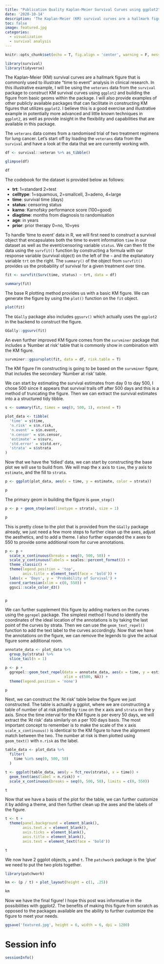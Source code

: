 ```yaml
---
title: "Publication Quality Kaplan-Meier Survival Curves using ggplot2"
date: '2020-10-14'
description: 'The Kaplan-Meier (KM) survival curves are a hallmark figure that is commonly used to illustrate "time to event" analysis in clinical research. In this illustrative example, I will be using the `veterans` data from the `survival` package to construct KM survival curves using `ggplot2` and building the figure from basic geoms within the package.'
toc: false
image: featured.jpg
categories:
  - visualization
  - survival analysis
---
```


```r
knitr::opts_chunk$set(echo = T, fig.align = 'center', warning = F, message = F, fig.height=6, fig.width=6)

library(survival)
library(tidyverse)

```

The Kaplan-Meier (KM) survival curves are a hallmark figure that is commonly used to illustrate "time to event" analysis in clinical research. In this illustrative example, I will be using the `veterans` data from the `survival` package to construct KM survival curves using `ggplot2` and building the figure from basic geoms within the package. I will also provide examples of other publicly available packages that can facilitate in constructing KM figures that utilizes `ggplot2`. I believe this is a good exercise and illustrative example in potentially more advanced and little known techniques in `ggplot2`, as well as provide insight in the flexibility and capabilities that are available in this package.

The `veterans` data comes from a randomised trial of two treatment regimens for lung cancer. Let's start off by loading the `veterans` data from the `survival` and have a look at the data that we are currently working with.

```r

df <- survival::veteran %>% as_tibble()

glimpse(df)

df
```

The codebook for the dataset is provided below as follows: 

* **trt**: 1=standard 2=test
* **celltype**: 1=squamous, 2=smallcell, 3=adeno, 4=large
* **time**: survival time (days)
* **status**: censoring status
* **karno**: Karnofsky performance score (100=good)
* **diagtime**: months from diagnosis to randomisation
* **age**: in years
* **prior**: prior therapy 0=no, 10=yes

To handle 'time to event' data in R, we will first need to construct a survival object that encapsulates both the time to event information `time` in our dataset as well as the event/censoring variable `status`. We can then fit the data using the `survfit()` function by constructing a formula with our response variable (survival object) on the left of the `~` and the explanatory variable `trt` on the right. The `summary()` of the object from `survfit()` provides us the probability of survival for a given treatment over time.

```r

fit <- survfit(Surv(time, status) ~ trt, data = df)

summary(fit)
```

The base R plotting method provides us with a basic KM figure. We can generate the figure by using the `plot()` function on the `fit` object.

```r
plot(fit)
```

The `GGally` package also includes `ggsurv()` which actually uses the `ggplot2` in the backend to construct the figure.

```r
GGally::ggsurv(fit)
```

An even further improved KM figure comes from the `survminer` package that includes a 'Number at risk' table that is commonly show in combination with the KM figure.

```r
survminer::ggsurvplot(fit, data = df, risk.table = T)
```

The KM figure I'm constructing is going to be based on the `survminer` figure, that includes the secondary 'Number at risk' table. 

We can start by estimating the survival estimates from day 0 to day 500, I chose 500 since it appears that survival trails off after 500 days and this is a method of truncating the figure. Then we can extract the survival estimates into a a structured tidy tibble.

```r

s <- summary(fit, times = seq(0, 500, 1), extend = T)

plot_data <- tibble(
  'time' = s$time,
  'n.risk' = s$n.risk,
  'n.event' = s$n.event,
  'n.censor' = s$n.censor,
  'estimate' = s$surv,
  'std.error' = s$std.err,
  'strata' = s$strata
)

```

Now that we have the 'tidied' data, we can start by constructing the base plot we will use to build from. We will map the x axis to `time`, the y axis to `estimate`, and the fill to `strata`.

```r
p <- ggplot(plot_data, aes(x = time, y = estimate, color = strata))

p
```

The primary geom in building the figure is `geom_step()`

```r
p <- p + geom_step(aes(linetype = strata), size = 1)

p
```

This is pretty close to the plot that is provided from the `GGally` package already, we just need a few more steps to further clean up the axes, adjust the aesthetics, and to add a theme. I also further expanded the x axes to 550 to provide some additional room for curve annotations.

```r
p <- p + 
  scale_x_continuous(breaks = seq(0, 500, 50)) +
  scale_y_continuous(labels = scales::percent_format()) +
  theme_classic() +
  theme(legend.position = 'top',
        axis.title = element_text(face = 'bold')) +
  labs(x = 'Days', y = 'Probability of Survival') + 
  coord_cartesian(xlim = c(0, 550)) + 
  ggsci::scale_color_d3()


p


```

We can further supplement this figure by adding markers on the curves using the `ggrepel` package. The simplest method I found to identify the coordinates of the ideal location of the annotations is by taking the last point of the curves by strata. Then we can use the `geom_text_repel()` function to add the text label to the curves accordingly. Now that we have the annotations on the figure, we can remove the legends to give the actual figure some additional room.

```r
annotate_data <- plot_data %>%
  group_by(strata) %>%
  slice_tail(n = 1)

p <- p + 
  ggrepel::geom_text_repel(data = annotate_data, aes(x = time, y = estimate, label = strata),
                           xlim = c(500, NA)) + 
  theme(legend.position = 'none')

p

```

Next, we can construct the 'At risk' table below the figure we just constructed. The table is actually a ggplot, where we are constructing a table of number of at risk plotted by `time` on the x axis and `strata` on the y axis. Since the time interval for the KM figure is per every 50 days, we will extract the 'At risk' data similarly on a per 100 days basis. The most important concept to remember is to make the scale of the x axis `scale_x_continuous()` is identical to the KM figure to have the alignment match between the two. The number at risk is then plotted using `geom_text()` with `n.risk` as the label.

```r
table_data <- plot_data %>% 
  filter(
    time %in% seq(0, 500, 50)
  ) 

t <- ggplot(table_data, aes(y = fct_rev(strata), x = time)) + 
  geom_text(aes(label = n.risk)) + 
  scale_x_continuous(breaks = seq(0, 500, 50), limits = c(0, 550))

t
```

Now that we have a basis of the plot for the table, we can further customize it by adding a theme, and then further clean up the axes and the labels of the figure.

```r
t <- t + 
  theme(panel.background = element_blank(),
        axis.text.x = element_blank(),
        axis.ticks = element_blank(),
        axis.title = element_blank(),
        axis.text = element_text(face = 'bold'))

t
```

We now have 2 ggplot objects, `p` and `t`. The `patchwork` package is the 'glue' we need to put the two plots together. 

```r
library(patchwork)

km <- (p / t) + plot_layout(height = c(1, .25))

km
```

Now we have the final figure! I hope this post was informative in the possibilities with ggplot2. The benefits of making this figure from scratch as opposed to the packages available are the ability to further customize the figure to meet your needs.

```r
ggsave('featured.jpg', height = 6, width = 6, dpi = 1200)
```

# Session info
```r
sessionInfo()
```


























































